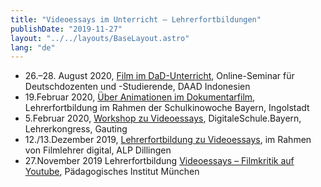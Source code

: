```yaml
---
title: "Videoessays im Unterricht — Lehrerfortbildungen"
publishDate: "2019-11-27"
layout: "../../layouts/BaseLayout.astro"
lang: "de"
---
```


- 26.–28. August 2020, [Film im DaD-Unterricht](/videoessay/film-im-daf-unterricht/), Online-Seminar für Deutschdozenten und -Studierende, DAAD Indonesien
- 19.Februar 2020, [Über Animationen im Dokumentarfilm](/videoessay/animationen-im-dokumentarfilm/), Lehrerfortbildung im Rahmen der Schulkinowoche Bayern, Ingolstadt
- 5.Februar 2020, [Workshop zu Videoessays](/videoessay/videoessays-im-unterricht/), DigitaleSchule.Bayern, Lehrerkongress, Gauting
- 12./13.Dezember 2019, [Lehrerfortbildung zu Videoessays](/videoessay/lerntheken-zu-videoessays/), im Rahmen von Filmlehrer digital, ALP Dillingen
- 27.November 2019 Lehrerfortbildung [Videoessays – Filmkritik auf Youtube](/videoessay/lerntheken-zu-videoessays/), Pädagogisches Institut München
